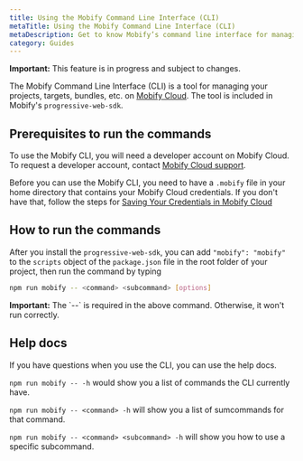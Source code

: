 ```yaml
---
title: Using the Mobify Command Line Interface (CLI)
metaTitle: Using the Mobify Command Line Interface (CLI)
metaDescription: Get to know Mobify’s command line interface for managing projects, targets, and bundles on Mobify Cloud.
category: Guides
---
```


<Callout type="warning">
    <strong>Important:</strong> This feature is in progress and subject to changes.
</Callout>

The Mobify Command Line Interface (CLI) is a tool for managing your projects, targets,
bundles, etc. on [Mobify Cloud](https://cloud.mobify.com). The tool is included
in Mobify's `progressive-web-sdk`.

## Prerequisites to run the commands

To use the Mobify CLI, you will need a developer account on Mobify Cloud. To
request a developer account, contact [Mobify Cloud
support](https://support.mobify.com).

Before you can use the Mobify CLI, you need to have a `.mobify` file in your home
directory that contains your Mobify Cloud credentials. If you don't have that, follow
the steps for [Saving Your Credentials in Mobify Cloud](../../../apis-and-sdks/mobify-cloud/overview#saving-your-credentials)

## How to run the commands

After you install the `progressive-web-sdk`, you can add `"mobify": "mobify"` to the `scripts` object of the
`package.json` file in the root folder of your project, then run the command by typing
```bash
npm run mobify -- <command> <subcommand> [options]
```

<Callout type="warning">
    <strong>Important:</strong> The `--` is required in the above command. Otherwise, it won't run correctly.
</Callout>

## Help docs

If you have questions when you use the CLI, you can use the help docs.

`npm run mobify -- -h` would show you a list of commands the CLI currently have.

`npm run mobify -- <command> -h` will show you a list of sumcommands for that command.

`npm run mobify -- <command> <subcommand> -h` will show you how to use a specific subcommand.
